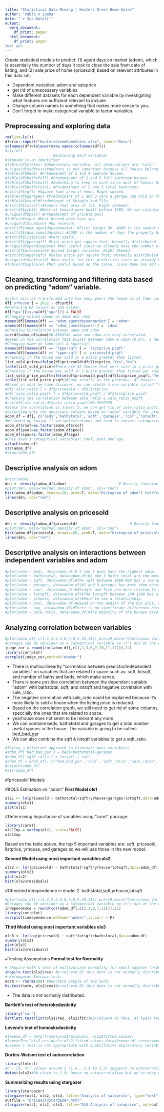 ```yaml
---
title: "Statistical Data Mining | Hunters Green Home Sales"
author: "Pablo X Zumba"
date: "`r Sys.Date()`"
output:
  word_document:
    df_print: paged
  html_document:
    df_print: paged
toc: yes
---
```

Create statistical models to predict: (1) agent days on market (adom), which is essentially the number of days it took to close the sale from date of listing,  and (2) sale price of home (pricesold) based on relevant attributes in this data set.

* Dependent variables: adom and saleprice
* get rid of unnecessary variables
* Make different datasets for each dependent variable by investigating what features are sufficient relevant to include
* Change column names to something that makes more sense to you.
* Don't forget to make categorical variable to factor variables.

## Preprocessing and exploring data
```r
rm(list=ls())
df=rio::import("HuntersGreenHomeSales.xlsx", sheet="Data")
colnames(df)=tolower(make.names(colnames(df)))
#str(df)
                      #Exploring each variable:
#slnoskm is an identifier
#table(df$status) #Unnecessary variable, all observations are "sold".
#unique(df$address)#Address is not important because all houses belong to the same area code. 
#table(df$beds) #Predominant of 3 and 4 bedroom houses.
#table(df$bathsfull) #Predominant of 2 and 3 full bathroom houses.
#table(df$bathshalf) #Something to keep in mind since most of houses has 0 half bathrooms.
#table(df$bathstotal) #Predominant of 2 and 3 total bathrooms.
#hist(df$sqft) #Square foot area of home. Right skewed. 
#table(df$garages) #Predominant of 2 and 3 cars a garage can hold in the house.
#table(df$roof)#Predominant of Shingle and Tile 
#hist(df$lotsqft)#Square foot area of lot. Right skeewed.
#hist(df$yrblt) #Most of housed were built before 1999. We can calculate how many year the house have for a more intuitive analysis. 
#unique(df$pool) #Predominant of private pool
#table(df$spa) #Most housed does have spa
#unique(df$subdivn) #No relevant 
#hist(df$adom_agentdaysonmarket) #First target DV. ADOM is the number of days a property has been listed with an individual agent. Right Skewed. Most of houses last few days on market.
#hist(df$cdom_cumuldaysmls) #CDOM is the number of days the property has been listed in the MLS. Right skewed.
#hist(df$listprice) #Very useful. 
#hist(df$lppersqft) #List price per square foot, Normally distributed.
#unique(df$pendingdate) #Not useful since we already have the number of days in market
#hist(df$pricesold)# Second target variable. Right Skewed.
#hist(df$sppersqft) #Sales price per square foot, Normally distributed
#unique(df$datesold) #Not useful for this prediction since we already have adom and cdom for time spams.
#table(df$splsale) #Not useful based on the table, since None has 453 observations so it would introduce bias to the prediction.

```
## Cleaning, transforming and filtering data based on predicting "adom" variable.
```r
#yrblt will be transformed into how many years the house is at then current year (2022)
df['yrhouse'] = 2022 - df$yrblt
#Replacing NA values on spa column. 
df["spa"][is.na(df["spa"])] = FALSE
#Changing column names on adom and cdom
names(df)[names(df) == 'adom_agentdaysonmarket'] = 'adom'
names(df)[names(df) == 'cdom_cumuldaysmls'] = 'cdom'
#Checking Correlation between adom and cdom
cor(df$adom,df$cdom)#0.8684742 adom and cdom are very correlated.
#Based on the correlation that exists between adom & cdom (0.87), I decided to disregard cdom since it will introduce bias. From a business perspective and the concept and adom and cdom. The value of adom is always going to be less than cdom and since we're trying to predict adom, it does not make sense to me to take into account a variable that is always going to be greater and highly correlated. 
#Changing name on lppersqft & sppersqft
names(df)[names(df) == 'lppersqft'] = 'listprice_psqft'
names(df)[names(df) == 'sppersqft'] = 'pricesold_psqft'
#Checking if the house was sold in a price greater than listed.
list_sold_price=ifelse(df$pricesold>df$listprice,"Yes","No")
table(list_sold_price)#There are 42 houses that were sold in a price greater than listed.
#Checking if the house was sold in a price greater than listed per square foot.
list_sold_price_psqft=ifelse(df$pricesold_psqft>df$listprice_psqft,"Yes","No")
table(list_sold_price_psqft)#Same results as the previous. 42 houses.
#Based on what we have discover, we can create a new variable called "sale_ratio" and reduce the df. If the value is 1, that means the house was sold at the same price that it was originaly posted.
#df['sale_ratio'] = df$pricesold / df$listprice
#df['sale_ratio_psqft'] = df$pricesold_psqft / df$listprice_psqft
#Checking the correlation between sale_ratio & sale_ratio_psqft
#cor(df$sale_ratio,df$sale_ratio_psqft)#0.9999995
#Since the correlation is almost 1, we can get rid of sale_ratio_psqft. In this way we ended up having 1 variable instead of 4. We replaced all prices sold and listed by sale_ratio.
#Selectimg only the necessary columns based on "adom" variable for prediction.
adom_df = df[, c('beds','bathstotal','sqft','garages','roof','lotsqft','yrhouse','pool','spa','listprice','pricesold','adom')]
#We ended up having 11 variables/columns and need to convert categorical into factor variable.
adom_df$roof=as.factor(adom_df$roof)
adom_df$pool=as.factor(adom_df$pool)
adom_df$spa=as.factor(adom_df$spa)
#Only have 3 categorical variables: roof, pool and spa.
attach(adom_df)
str(adom_df)
#View(adom_df)
```

## Descriptive analysis on adom
```r
#hist(adom)
den <- density(adom_df$adom)                        # Density function
#plot(den, main="Kernel Density of adom", col="red")
hist(adom_df$adom, breaks=20, prob=T, main="Histogram of adom") #different knots to make it moreprecise
lines(den, col="red")
```
## Descriptive analysis on pricesold
```r
den <- density(adom_df$pricesold)                        # Density function
#plot(den, main="Kernel Density of adom", col="red")
hist(adom_df$pricesold, breaks=20, prob=T, main="Histogram of pricesold") #different knots to make it moreprecise
lines(den, col="red")
```


## Descriptive analysis on interactions between independent variables and adom
```r
#plot(adom ~ beds, data=adom_df)# 4 and 5 beds have the highest adom.
#plot(adom ~ bathstotal, data=adom_df)#2 and 3 baths total are the most tend to have the lowes adom
#plot(adom ~ sqft, data=adom_df)#The sqft between 1000-400 has a low adom. Based on research, this variable seems to ve very relecant for adom. 
#plot(adom ~ garages, data=adom_df)#2 and 3 garages has more adom observations.
#plot(adom ~ roof, data=adom_df)#Shingle and Tile are more related to adom. 
#plot(adom ~ lotsqft, data=adom_df)#The lotsqft between 200-1200 has a low adom
#plot(adom ~ yrhouse, data=adom_df)#Hard to see a relationship.
#plot(adom ~ pool, data=adom_df)#Based on the median of the box plot, all types of pool appear to have a similar adom, so we can get rid of it.
#plot(adom ~ spa, data=adom_df)#There is no significant difference between adom when the house has spa or does not.
#plot(adom ~ sale_ratio, data=adom_df)#The majority of the houses have a sales ratio between 0.95 and 1, which means they sold faster when the sold price was slightly lower than the list price.
```
## Analyzing correlation between variables
```r
#plot(adom_df[,c(1,2,3,4,5,6,7,8,9,10,11)],pch=19,main="Continuous Variables only")
#Garages can be consider as a categorical variable so it's not at the corrplot.
judge_cor = round(cor(adom_df[,c(1,2,3,6,7,10,11,12)]),12)
library(corrplot)
corrplot(judge_cor,method="number")
```
- There is multicollinearity "correlation between predictor/independent variables" on variables that are related to space such as: sqft, lotsqft, and number of baths and beds, which make sense.
- There is some positive correlation between the dependent variable "adom" with bathstotal, sqft, and lotsqft and negative correlation with sale_ratio. 
- The negative correlation with sale_ratio could be explained because it's more likely to sold a house when the listing price is reduced.
- Based on the correlation graph, we still need to get rid of some columns, speccially the ones that are related to space. 
- yearhouse does not seem to be relevant any more.
- We can combine beds, bathstotal and garages to get a total number useful spaces in the house. The variable is going to be called: bed_bad_gar
- We can also combine the sqft & lotsqft variables to get a sqft_ratio.

```r
#Trying a different approach to eliminate more variables:
#adom_df['bed_bad_gar'] = beds+bathstotal+garages
#adom_df['sqft_ratio'] = lotsqft / sqft
#adom_df = adom_df[, c('bed_bad_gar','roof','sqft_ratio','sale_ratio','adom')]
#attach(adom_df)
#str(adom_df)
```
#'pricesold' Models

##OLS Estimation on "adom"
**First Model ols1**
```r
ols1 <- lm(pricesold ~ bathstotal+sqft+yrhouse+garages+lotsqft,data=adom_df)
summary(ols1)
plot(ols1)
```

#Determining Importance of variables using "caret" package.
```r
library(caret)
ols1Imp = varImp(ols1, scale=FALSE)
ols1Imp
```
Based on the table above, the top 5 important variables are: sqft, pricesold, listprice, yrhouse, and garages so we will use those in the new model. 

**Second Model using most important variables ols2**
```r
ols2 <- lm((pricesold) ~ bathstotal*sqft*yrhouse*lotsqft,data=adom_df)
summary(ols2)
plot(ols2)
hist(ols2$residuals)
```
#Checkind independence in model 2. bathstotal,sqft,yrhouse,lotsqft
```r
#plot(adom_df[,c(1,2,3,4,5,6,7,8,9,10,11)],pch=19,main="Continuous Variables only")
#Garages can be consider as a categorical variable so it's not at the corrplot.
independence = round(cor(adom_df[,c(2,3,6,7,11)]),11)
library(corrplot)
corrplot(independence,method="number",is.corr = F)
```
**Third Model using most important variables ols3**
```r
ols3 <- lm(log(pricesold) ~ sqft*lotsqft+bathstotal,data=adom_df)
summary(ols3)
plot(ols3)
hist(ols3$residuals)
```

#Testing Assumptions
**Formal test for Normality**
```r
# Shapiro-Wilk's test of multivariate normality for small samples (n<2000)
shapiro.test(ols2$res) #p-value<0.05 thus data is not normally distributed
# Kolmogorov-Smirnov test:
norm <- rnorm(200) #bencharm sample of two hund.
ks.test(norm, ols2$res)#p-value<0.05 thus data is not normally distributed
```
- The data is not normally distributed.

**Bartlett's test of heterokedasticity**
```r
library("car")
bartlett.test(list(ols1$res, ols2$fit))#p-value<0.05 thus, at least two population variances differ
```

**Levene's test of homoskedasticity**
```r
#levene.df = data.frame(ols2$residuals, ols2$fitted.values)
#leveneTest(ols2.residuals~ols2.fitted.values,data=levene.df,center=median)
#Levene's test is not appropriate with quantitative explanatory variables.
```

**Durbin-Watson test of autocorrelation**
```r
library(lmtest)
#d ~ [0, 4]; values around 2 (i.e., 1.5 to 2.5) suggests no autocorrelation
dwtest(ols2)#DW close to 1.5; hence no autocorrelation but we're very close from autocorrelation
```
**Summarizing results using stargazer**
```r
library(stargazer)
stargazer(ols1, ols2, ols3, title="Analysis of saleprice", type="text")
outfile = "pricesoldStargazer.html"
stargazer(ols1, ols2, ols3, title="OLS Analysis of saleprice", out=outfile)
```

